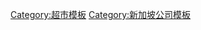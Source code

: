 {{Navbox
|name   = 新加坡超市
|title  = [[新加坡超市]]
|listclass = hlist
|state = {{{state<includeonly>|collapsed</includeonly>}}}
|group1 = [[便利店]]
|list1  =
* [[7-Eleven]]
* [[新加坡职工总会平价合作社|Cheers by FairPrice]]
* [[新加坡职工总会平价合作社|FairPrice Xpress]]
|group2 = [[量贩店]]
|list2  =
* [[新加坡职工总会平价合作社|职总平价霸级超市]]
* [[巨人超市]]
* [[昇菘集团]]
|group3 = [[超市]]
|list3  =
* [[冷藏公司超市]]
* [[新加坡职工总会平价合作社|职总平价精品超市]]
* [[新加坡职工总会平价合作社|职总平价超市]]
* [[Market Place by Jasons|Market Place]]
* [[百美超市]]
* [[昇菘集团]]
* [[思家客国货超市]]
|group4 =已停业
|list4 =
* [[首得惠]]（Shop N Save）
* [[家樂福]]
}}<noinclude>
{{collapsible option}}
[[Category:超市模板]]
[[Category:新加坡公司模板]]
</noinclude>